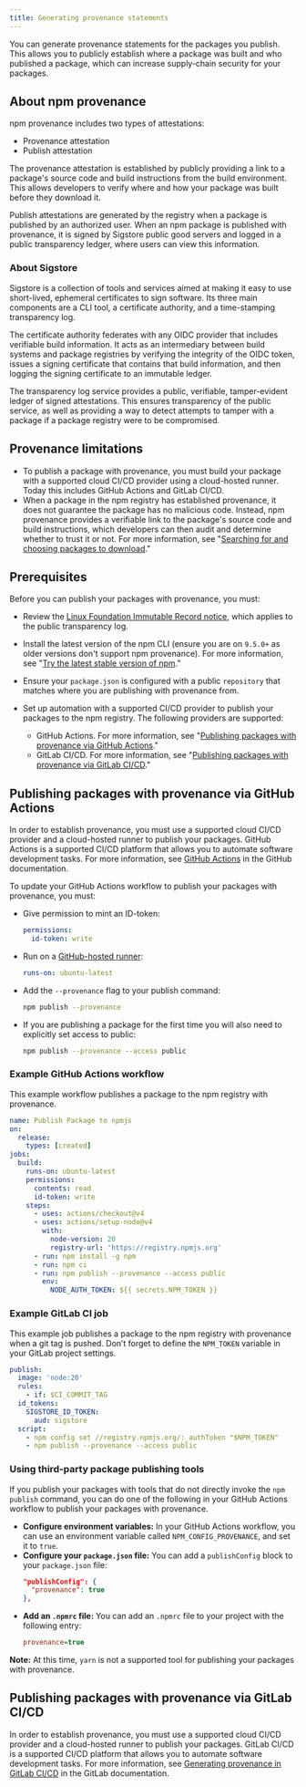 ```yaml
---
title: Generating provenance statements
---
```


You can generate provenance statements for the packages you publish. This allows you to publicly establish where a package was built and who published a package, which can increase supply-chain security for your packages.

## About npm provenance

npm provenance includes two types of attestations:

- Provenance attestation
- Publish attestation

The provenance attestation is established by publicly providing a link to a package's source code and build instructions from the build environment. This allows developers to verify where and how your package was built before they download it.

Publish attestations are generated by the registry when a package is published by an authorized user. When an npm package is published with provenance, it is signed by Sigstore public good servers and logged in a public transparency ledger, where users can view this information.

### About Sigstore

Sigstore is a collection of tools and services aimed at making it easy to use short-lived, ephemeral certificates to sign software. Its three main components are a CLI tool, a certificate authority, and a time-stamping transparency log.

The certificate authority federates with any OIDC provider that includes verifiable build information. It acts as an intermediary between build systems and package registries by verifying the integrity of the OIDC token, issues a signing certificate that contains that build information, and then logging the signing certificate to an immutable ledger.

The transparency log service provides a public, verifiable, tamper-evident ledger of signed attestations. This ensures transparency of the public service, as well as providing a way to detect attempts to tamper with a package if a package registry were to be compromised.

## Provenance limitations

- To publish a package with provenance, you must build your package with a supported cloud CI/CD provider using a cloud-hosted runner. Today this includes GitHub Actions and GitLab CI/CD.
- When a package in the npm registry has established provenance, it does not guarantee the package has no malicious code. Instead, npm provenance provides a verifiable link to the package's source code and build instructions, which developers can then audit and determine whether to trust it or not. For more information, see "[Searching for and choosing packages to download][provenance-info]."

## Prerequisites

Before you can publish your packages with provenance, you must:

- Review the [Linux Foundation Immutable Record notice](https://lfprojects.org/policies/hosted-project-tools-immutable-records/), which applies to the public transparency log.

- Install the latest version of the npm CLI (ensure you are on `9.5.0+` as older versions don't support npm provenance). For more information, see "[Try the latest stable version of npm][update-npm]."

- Ensure your `package.json` is configured with a public `repository` that matches where you are publishing with provenance from.

- Set up automation with a supported CI/CD provider to publish your packages to the npm registry. The following providers are supported:
  - GitHub Actions. For more information, see "[Publishing packages with provenance via GitHub Actions][github-provenance]."
  - GitLab CI/CD. For more information, see "[Publishing packages with provenance via GitLab CI/CD][gitlab-provenance]."

## Publishing packages with provenance via GitHub Actions

In order to establish provenance, you must use a supported cloud CI/CD provider and a cloud-hosted runner to publish your packages. GitHub Actions is a supported CI/CD platform that allows you to automate software development tasks. For more information, see [GitHub Actions][github-actions] in the GitHub documentation.

To update your GitHub Actions workflow to publish your packages with provenance, you must:

- Give permission to mint an ID-token:

  ```yaml
  permissions:
    id-token: write
  ```

- Run on a [GitHub-hosted runner](https://docs.github.com/en/actions/using-github-hosted-runners/about-github-hosted-runners#supported-runners-and-hardware-resources):

  ```yaml
  runs-on: ubuntu-latest
  ```

- Add the `--provenance` flag to your publish command:

  ```sh
  npm publish --provenance
  ```

- If you are publishing a package for the first time you will also need to explicitly set access to public:

  ```sh
  npm publish --provenance --access public
  ```

### Example GitHub Actions workflow

This example workflow publishes a package to the npm registry with provenance.

```yaml
name: Publish Package to npmjs
on:
  release:
    types: [created]
jobs:
  build:
    runs-on: ubuntu-latest
    permissions:
      contents: read
      id-token: write
    steps:
      - uses: actions/checkout@v4
      - uses: actions/setup-node@v4
        with:
          node-version: 20
          registry-url: 'https://registry.npmjs.org'
      - run: npm install -g npm
      - run: npm ci
      - run: npm publish --provenance --access public
        env:
          NODE_AUTH_TOKEN: ${{ secrets.NPM_TOKEN }}
```

### Example GitLab CI job

This example job publishes a package to the npm registry with provenance when a git tag is pushed. Don’t forget to define the `NPM_TOKEN` variable in your GitLab project settings.

```yaml
publish:
  image: 'node:20'
  rules:
    - if: $CI_COMMIT_TAG
  id_tokens:
    SIGSTORE_ID_TOKEN:
      aud: sigstore
  script:
    - npm config set //registry.npmjs.org/:_authToken "$NPM_TOKEN"
    - npm publish --provenance --access public
```

### Using third-party package publishing tools

If you publish your packages with tools that do not directly invoke the `npm publish` command, you can do one of the following in your GitHub Actions workflow to publish your packages with provenance.

- **Configure environment variables:** In your GitHub Actions workflow, you can use an environment variable called `NPM_CONFIG_PROVENANCE`, and set it to `true`.
- **Configure your `package.json` file:** You can add a `publishConfig` block to your `package.json` file:
  ```json
  "publishConfig": {
    "provenance": true
  },
  ```
- **Add an `.npmrc` file:** You can add an `.npmrc` file to your project with the following entry:
  ```ini
  provenance=true
  ```

<Note>

**Note:** At this time, `yarn` is not a supported tool for publishing your packages with provenance.

</Note>

## Publishing packages with provenance via GitLab CI/CD

In order to establish provenance, you must use a supported cloud CI/CD provider and a cloud-hosted runner to publish your packages. GitLab CI/CD is a supported CI/CD platform that allows you to automate software development tasks. For more information, see [Generating provenance in GitLab CI/CD][gitlab-ci-cd-docs] in the GitLab documentation.

[provenance-info]: /searching-for-and-choosing-packages-to-download#package-provenance
[update-npm]: /try-the-latest-stable-version-of-npm
[github-provenance]: #publishing-packages-with-provenance-via-github-actions
[gitlab-provenance]: #publishing-packages-with-provenance-via-gitlab-cicd
[github-actions]: https://docs.github.com/en/actions
[understand-actions]: https://docs.github.com/en/actions/learn-github-actions/understanding-github-actions
[gitlab-ci-cd-docs]: https://docs.gitlab.com/ee/ci/yaml/signing_examples.html#use-sigstore-and-npm-to-generate-keyless-provenance
